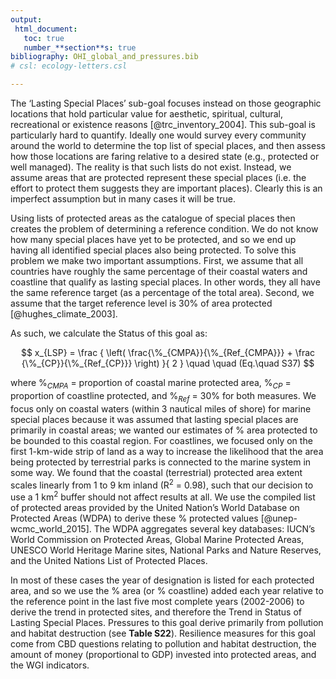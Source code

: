 ```yaml
---
output:
 html_document:
   toc: true
   number_**section**s: true
bibliography: OHI_global_and_pressures.bib
# csl: ecology-letters.csl

---
```


The ‘Lasting Special Places’ sub-goal focuses instead on those geographic locations that hold particular value for aesthetic, spiritual, cultural, recreational or existence reasons [@trc_inventory_2004]. This sub-goal is particularly hard to quantify. Ideally one would survey every community around the world to determine the top list of special places, and then assess how those locations are faring relative to a desired state (e.g., protected or well managed). The reality is that such lists do not exist. Instead, we assume areas that are protected represent these special places (i.e. the effort to protect them suggests they are important places). Clearly this is an imperfect assumption but in many cases it will be true.

Using lists of protected areas as the catalogue of special places then creates the problem of determining a reference condition. We do not know how many special places have yet to be protected, and so we end up having all identified special places also being protected. To solve this problem we make two important assumptions. First, we assume that all countries have roughly the same percentage of their coastal waters and coastline that qualify as lasting special places. In other words, they all have the same reference target (as a percentage of the total area). Second, we assume that the target reference level is 30% of area protected [@hughes_climate_2003].

As such, we calculate the Status of this goal as:

$$
x_{LSP} = \frac { \left( \frac{\%_{CMPA}}{\%_{Ref_{CMPA}}} + \frac {\%_{CP}}{\%_{Ref_{CP}}} \right) }{ 2 } \quad \quad (Eq.\quad S37)
$$

where $\%_{CMPA}$ = proportion of coastal marine protected area, $\%_{CP}$ = proportion of coastline protected, and $\%_{Ref}$ = 30% for both measures. 
We focus only on coastal waters (within 3 nautical miles of shore) for marine special places because it was assumed that lasting special places are primarily in coastal areas; we wanted our estimates of % area protected to be bounded to this coastal region. 
For coastlines, we focused only on the first 1-km-wide strip of land as a way to increase the likelihood that the area being protected by terrestrial parks is connected to the marine system in some way. We found that the coastal (terrestrial) protected area extent scales linearly from 1 to 9 km inland (R^2^ = 0.98), such that our decision to use a 1 km^2^ buffer should not affect results at all. 
We use the compiled list of protected areas provided by the United Nation’s World Database on Protected Areas (WDPA) to derive these % protected values [@unep-wcmc_world_2015]. The WDPA aggregates several key databases: IUCN’s World Commission on Protected Areas, Global Marine Protected Areas, UNESCO World Heritage Marine sites, National Parks and Nature Reserves, and the United Nations List of Protected Places.

In most of these cases the year of designation is listed for each protected area, and so we use the % area (or % coastline) added each year relative to the reference point in the last five most complete years (2002-2006) to derive the trend in protected sites, and therefore the Trend in Status of Lasting Special Places. Pressures to this goal derive primarily from pollution and habitat destruction (see **Table S22**). Resilience measures for this goal come from CBD questions relating to pollution and habitat destruction, the amount of money (proportional to GDP) invested into protected areas, and the WGI indicators.
